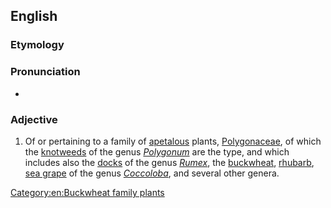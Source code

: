==English==

===Etymology===
{{m|mul|Polygonaceae}} {{suffix|en||ous}}

===Pronunciation===
* {{rhymes|eɪʃəs|lang=en}}

===Adjective===
{{en-adj}}

# {{lb|en|botany}} Of or pertaining to a family of [[apetalous]] plants, [[Polygonaceae]], of which the [[knotweed]]s of the genus ''[[Polygonum]]'' are the type, and which includes also the [[docks]] of the genus ''[[Rumex]]'', the [[buckwheat]], [[rhubarb]], [[sea grape]] of the genus ''[[Coccoloba]]'', and several other genera.

[[Category:en:Buckwheat family plants]]